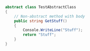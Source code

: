 ```csharp
abstract class TestAbstractClass
{
    // Non-abstract method with body
    public string GetStuff()
    {
        Console.WriteLine("Stuff");
        return "Stuff";
    }
}
```
